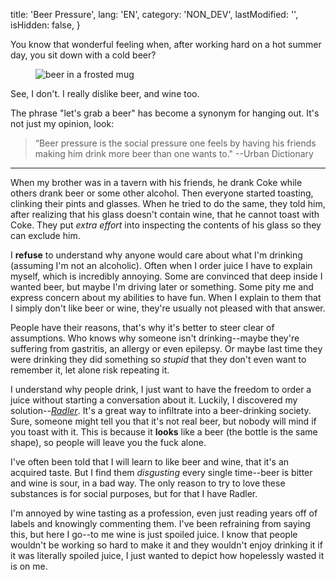 
  title: 'Beer Pressure',
  lang: 'EN',
  category: 'NON_DEV',
  lastModified: '',
  isHidden: false,
}

You know that wonderful feeling when, after working hard on a hot summer day, you sit down with a cold beer?

<Figure>
  <Image
    alt="beer in a frosted mug"
    srcId="patrick-fore-362583-unsplash_cx82em"
    originalWidth="4159"
    originalHeight="2773"
  />
  <Caption>
    <UnsplashBadge
      fullName="Patrick Fore"
      userName="patrickian4"
    />
  </Caption>
</Figure>

See, I don't. I really dislike beer, and wine too.

The phrase "let's grab a beer" has become a synonym for hanging out. It's not just my opinion, look:

  > “Beer pressure is the social pressure one feels by having his friends making him drink more beer than one wants to." --Urban Dictionary

---

When my brother was in a tavern with his friends, he drank Coke while others drank beer or some other alcohol. Then everyone started toasting, clinking their pints and glasses. When he tried to do the same, they told him, after realizing that his glass doesn't contain wine, that he cannot toast with Coke. They put _extra effort_ into inspecting the contents of his glass so they can exclude him.

I **refuse** to understand why anyone would care about what I'm drinking (assuming I'm not an alcoholic). Often when I order juice I have to explain myself, which is incredibly annoying. Some are convinced that deep inside I wanted beer, but maybe I'm driving later or something. Some pity me and express concern about my abilities to have fun. When I explain to them that I simply don't like beer or wine, they're usually not pleased with that answer.

People have their reasons, that's why it's better to steer clear of assumptions. Who knows why someone isn't drinking--maybe they're suffering from gastritis, an allergy or even epilepsy. Or maybe last time they were drinking they did something so _stupid_ that they don't even want to remember it, let alone risk repeating it.

I understand why people drink, I just want to have the freedom to order a juice without starting a conversation about it. Luckily, I discovered my solution--[_Radler_][radler]. It's a great way to infiltrate into a beer-drinking society. Sure, someone might tell you that it's not real beer, but nobody will mind if you toast with it. This is because it **looks** like a beer (the bottle is the same shape), so people will leave you the fuck alone.

I've often been told that I will learn to like beer and wine, that it's an acquired taste. But I find them _disgusting_ every single time--beer is bitter and wine is sour, in a bad way. The only reason to try to love these substances is for social purposes, but for that I have Radler.

I'm annoyed by wine tasting as a profession, even just reading years off of labels and knowingly commenting them. I've been refraining from saying this, but here I go--to me wine is just spoiled juice. I know that people wouldn't be working so hard to make it and they wouldn't enjoy drinking it if it was literally spoiled juice, I just wanted to depict how hopelessly wasted it is on me.

[radler]: (https://en.wikipedia.org/wiki/Shandy#Radler)
